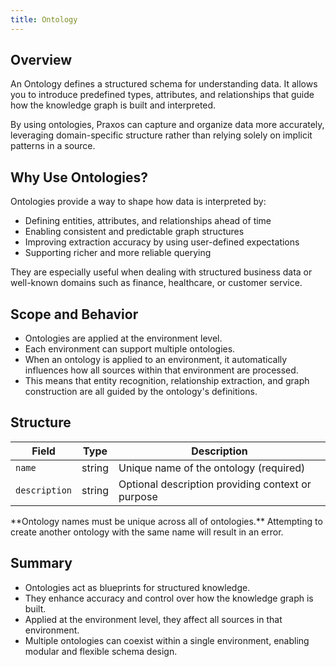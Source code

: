 ```yaml
---
title: Ontology
---
```


## Overview
An Ontology defines a structured schema for understanding data. It allows you to introduce predefined types, attributes, and relationships that guide how the knowledge graph is built and interpreted.

By using ontologies, Praxos can capture and organize data more accurately, leveraging domain-specific structure rather than relying solely on implicit patterns in a source.

## Why Use Ontologies?

Ontologies provide a way to shape how data is interpreted by:

- Defining entities, attributes, and relationships ahead of time
- Enabling consistent and predictable graph structures
- Improving extraction accuracy by using user-defined expectations
- Supporting richer and more reliable querying

They are especially useful when dealing with structured business data or well-known domains such as finance, healthcare, or customer service.

## Scope and Behavior

- Ontologies are applied at the environment level.
- Each environment can support multiple ontologies.
- When an ontology is applied to an environment, it automatically influences how all sources within that environment are processed.
- This means that entity recognition, relationship extraction, and graph construction are all guided by the ontology's definitions.

## Structure

| Field         | Type   | Description                                       |
| ------------- | ------ | ------------------------------------------------- |
| `name`        | string | Unique name of the ontology (required)            |
| `description` | string | Optional description providing context or purpose |


<Warning>
**Ontology names must be unique across all of ontologies.** Attempting to create another ontology with the same name will result in an error.
</Warning>

## Summary
- Ontologies act as blueprints for structured knowledge.
- They enhance accuracy and control over how the knowledge graph is built.
- Applied at the environment level, they affect all sources in that environment.
- Multiple ontologies can coexist within a single environment, enabling modular and flexible schema design.


